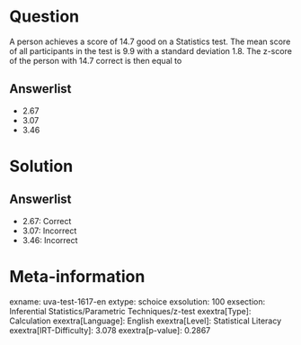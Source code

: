 Question
========

A person achieves a score of 14.7 good on a Statistics test. The mean score of all participants in the test is 9.9 with a standard deviation 1.8. The z-score of the person with 14.7 correct is then equal to

Answerlist
----------

* 2.67
* 3.07
* 3.46

Solution
========

Answerlist
----------

* 2.67: Correct
* 3.07: Incorrect
* 3.46: Incorrect

Meta-information
================
exname: uva-test-1617-en
extype: schoice
exsolution: 100
exsection: Inferential Statistics/Parametric Techniques/z-test
exextra[Type]: Calculation
exextra[Language]: English
exextra[Level]: Statistical Literacy
exextra[IRT-Difficulty]: 3.078
exextra[p-value]: 0.2867
